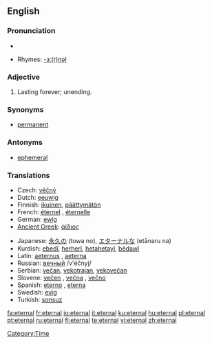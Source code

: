 ==English==

===Pronunciation===
*{{audio|en-us-eternal.ogg|Audio (US)}}

*Rhymes: [[Rhymes:English:-ɜː(r)nəl|-ɜː(r)nəl]]

===Adjective===
{{en-adj|-}}

# Lasting forever; unending.

===Synonyms===
*[[permanent]]

===Antonyms===
*[[ephemeral]]

===Translations===
{{rfc-level|Translations at L3+ (AutoFormat would have corrected level of Synonyms)}}
{{trans-top|lasting forever}}
*Czech: [[věčný]] {{m}}
*Dutch: [[eeuwig]]
*Finnish: [[ikuinen]], [[päättymätön]]
*French: [[éternel]] {{m}}, [[éternelle]] {{f}}
*German: [[ewig]]
*[[Ancient Greek]]: [[άίδιος]]
{{trans-mid}}
*Japanese: [[永久]]の (towa no), [[エターナル]]な (etānaru na)
*Kurdish: [[ebedî]], [[herherî]], [[hetahetayî]], [[bêdawî]]
*Latin: [[aeternus]] {{m}}, [[aeterna]] {{f}}
*Russian: [[вечный]] /v'éčnyj/
*Serbian: [[večan]], [[vekotrajan]], [[vekovečan]]
*Slovene: [[večen]] {{m}}, [[večna]] {{f}}, [[večno]] {{n}}
*Spanish: [[eterno]] {{m}}, [[eterna]] {{f}}
*Swedish: [[evig]]
*Turkish: [[sonsuz]]
{{trans-bottom}}

[[Category:Time]]

[[fa:eternal]]
[[fr:eternal]]
[[io:eternal]]
[[it:eternal]]
[[ku:eternal]]
[[hu:eternal]]
[[pl:eternal]]
[[pt:eternal]]
[[ru:eternal]]
[[fi:eternal]]
[[te:eternal]]
[[vi:eternal]]
[[zh:eternal]]